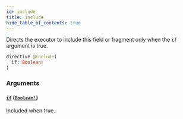 ```yaml
---
id: include
title: include
hide_table_of_contents: true
---
```



Directs the executor to include this field or fragment only when the `if` argument is true.

```graphql
directive @include(
  if: Boolean!
)
```


### Arguments

#### [`if`](#) ([`Boolean!`](/schema/scalars/boolean))

Included when true.




